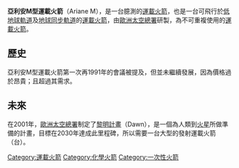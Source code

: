 {{Infobox rocket
|caption = 
|name = 亞利安M型運載火箭
|function = 超重型[[運載火箭|運載火箭]]
|manufacturer = N/A
|country-origin = {{flag|Europe}}
|height = {{convert|74|m|ft}}
|diameter = ?
|alt-diameter = ?
|mass = {{convert|1874000|kg|lb}}
|stages = 2或3
|LEO-payload ={{convert|90000|kg|lb}}
|payload-location = [[地球同步轉移軌道|GTO]]
|payload = {{convert|45000|kg|lb}}
|status = 未獲開發
|sites = [[圭亞那太空中心|圭亞那太空中心]]ELA-3
|boosters =4
|boostername =[[P230|P230]]
|boosterengines =1 [[固態火箭發動機|固態]]
|boosterthrust =6,470千牛頓
|alt-boosterthrust = 1,454,510 [[pound-force|lb<sub>f</sub>]]
|boosterSI =275秒
|boostertime =129 秒
|boosterfuel =[[固態火箭發動機|固態]]
|stage1engines = 5 [[火神發動機|火神發動機]]
|stage1thrust = 5,590 千牛頓
|alt-stage1thrust = 1,252,185 lb<sub>f</sub>
|stage1time = 未知
|stage1SI = 430 秒 (預估)
|stage1fuel = [[液態氫|液態氫]]/[[液態氧|液態氧]]
|stage2engines = 1 [[火神發動機|火神發動機]]
|stage2thrust = 1,114千牛頓
|alt-stage2thrust = 未知
|stage2time = 未知
|stage2fuel = [[液態氫|液態氫]]/[[液態氧|液態氧]]
|stage2SI = 430秒
}}

'''亞利安M型運載火箭'''（Ariane M），是一台臆測的[[運載火箭|運載火箭]]，也是一台可飛行於[[低地球軌道|低地球軌道]]及[[地球同步軌道|地球同步軌道]]的[[運載火箭|運載火箭]]，由[[歐洲太空總署|歐洲太空總署]]研製，為不可重複使用的[[運載火箭|運載火箭]]。

==歷史==
亞利安M型運載火箭第一次再1991年的會議被提及，但並未繼續發展，因為價格過於昂貴；且超過其需求。
==未來==
在2001年，[[歐洲太空總署|歐洲太空總署]]制定了[[黎明計畫|黎明計畫]]（Dawn），是一個為人類到[[火星|火星]]所做準備的計畫，目標在2030年達成此里程碑，所以需要一台大型的發射運載火箭（台）。
 {{ELVs}}


[[Category:運載火箭|Category:運載火箭]]
[[Category:化學火箭|Category:化學火箭]]
[[Category:一次性火箭|Category:一次性火箭]]